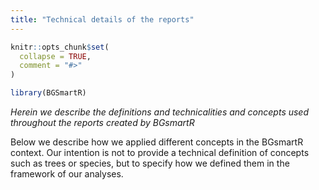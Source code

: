 ```yaml
---
title: "Technical details of the reports"
---
```


```r
knitr::opts_chunk$set(
  collapse = TRUE,
  comment = "#>"
)
```

```r
library(BGSmartR)
```

*Herein we describe the definitions and technicalities and concepts used throughout the reports created by BGsmartR*

Below we describe how we applied different concepts in the BGsmartR context. Our intention is not to provide a technical definition of concepts such as trees or species, but to specify how we defined them in the framework of our analyses.

